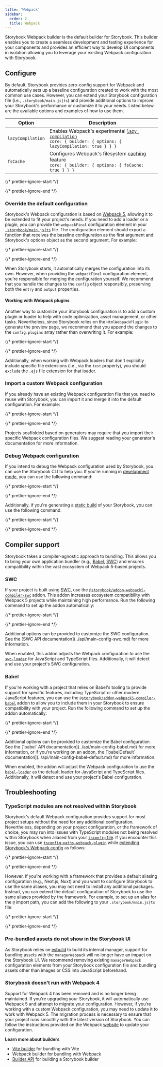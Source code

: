 ```yaml
---
title: 'Webpack'
sidebar:
  order: 2
  title: Webpack
---
```


Storybook Webpack builder is the default builder for Storybook. This builder enables you to create a seamless development and testing experience for your components and provides an efficient way to develop UI components in isolation allowing you to leverage your existing Webpack configuration with Storybook.

## Configure

By default, Storybook provides zero-config support for Webpack and automatically sets up a baseline configuration created to work with the most common use cases. However, you can extend your Storybook configuration file (i.e., `.storybook/main.js|ts`) and provide additional options to improve your Storybook's performance or customize it to your needs. Listed below are the available options and examples of how to use them.

| Option            | Description                                                                                                                                                                                       |
| ----------------- | ------------------------------------------------------------------------------------------------------------------------------------------------------------------------------------------------- |
| `lazyCompilation` | Enables Webpack's experimental [`lazy compilation`](https://webpack.js.org/configuration/experiments/#experimentslazycompilation)<br />`core: { builder: { options: { lazyCompilation: true } } }` |
| `fsCache`         | Configures Webpack's filesystem [caching](https://webpack.js.org/configuration/cache/#cachetype) feature<br /> `core: { builder: { options: { fsCache: true } } }`                                 |

{/* prettier-ignore-start */}

<CodeSnippets path="storybook-main-webpack-options.md" />

{/* prettier-ignore-end */}

### Override the default configuration

Storybook's Webpack configuration is based on [Webpack 5](https://webpack.js.org/), allowing it to be extended to fit your project's needs. If you need to add a loader or a plugin, you can provide the `webpackFinal` configuration element in your [`.storybook/main.js|ts`](../configure/index.md#configure-your-storybook-project) file. The configuration element should export a function that receives the baseline configuration as the first argument and Storybook's options object as the second argument. For example:

{/* prettier-ignore-start */}

<CodeSnippets path="main-config-webpack-final.md" />

{/* prettier-ignore-end */}

When Storybook starts, it automatically merges the configuration into its own. However, when providing the `webpackFinal` configuration element, you're responsible for merging the configuration yourself. We recommend that you handle the changes to the `config` object responsibly, preserving both the `entry` and `output` properties.

#### Working with Webpack plugins

Another way to customize your Storybook configuration is to add a custom plugin or loader to help with code optimization, asset management, or other tasks. Nevertheless, since Storybook relies on the `HtmlWebpackPlugin` to generate the preview page, we recommend that you append the changes to the `config.plugins` array rather than overwriting it. For example:

{/* prettier-ignore-start */}

<CodeSnippets path="storybook-main-simplified-config.md" />

{/* prettier-ignore-end */}

Additionally, when working with Webpack loaders that don't explicitly include specific file extensions (i.e., via the `test` property), you should `exclude` the `.ejs` file extension for that loader.

### Import a custom Webpack configuration

If you already have an existing Webpack configuration file that you need to reuse with Storybook, you can import it and merge it into the default configuration. For example:

{/* prettier-ignore-start */}

<CodeSnippets path="storybook-main-using-existing-config.md" />

{/* prettier-ignore-end */}

<Callout variant="info" icon="💡">
  Projects scaffolded based on generators may require that you import their specific Webpack configuration files. We suggest reading your generator's documentation for more information.
</Callout>

### Debug Webpack configuration

If you intend to debug the Webpack configuration used by Storybook, you can use the Storybook CLI to help you. If you're running in [development mode](../api/cli-options.md#dev), you can use the following command:

{/* prettier-ignore-start */}

<CodeSnippets path="storybook-debug-webpack-dev.md" />

{/* prettier-ignore-end */}

Additionally, if you're generating a [static build](../api/cli-options.md#build) of your Storybook, you can use the following command:

{/* prettier-ignore-start */}

<CodeSnippets path="storybook-debug-webpack-prod.md" />

{/* prettier-ignore-end */}

## Compiler support

Storybook takes a compiler-agnostic approach to bundling. This allows you to bring your own application bundler (e.g., [Babel](https://babeljs.io/), [SWC](https://swc.rs/)) and ensures compatibility within the vast ecosystem of Webpack 5-based projects.

### SWC

If your project is built using [SWC](https://swc.rs/), use the [`@storybook/addon-webpack5-compiler-swc`](https://storybook.js.org/addons/@storybook/addon-webpack5-compiler-swc) addon. This addon increases ecosystem compatibility with Webpack 5 projects while maintaining high performance. Run the following command to set up the addon automatically:

{/* prettier-ignore-start */}

<CodeSnippets path="storybook-addon-compiler-swc-auto-install.md" />

{/* prettier-ignore-end */}

<Callout variant="info">
  Additional options can be provided to customize the SWC configuration. See the [SWC API documentation](../api/main-config-swc.md) for more information.
</Callout>

When enabled, this addon adjusts the Webpack configuration to use the [`swc-loader`](https://swc.rs/docs/usage/swc-loader) for JavaScript and TypeScript files. Additionally, it will detect and use your project's SWC configuration.

### Babel

If you're working with a project that relies on Babel's tooling to provide support for specific features, including TypeScript or other modern JavaScript features, you can use the [`@storybook/addon-webpack5-compiler-babel`](https://storybook.js.org/addons/@storybook/addon-webpack5-compiler-babel) addon to allow you to include them in your Storybook to ensure compatibility with your project. Run the following command to set up the addon automatically:

{/* prettier-ignore-start */}

<CodeSnippets path="storybook-addon-compiler-babel-auto-install.md" />

{/* prettier-ignore-end */}

<Callout variant="info">
  Additional options can be provided to customize the Babel configuration. See the [`babel` API documentation](../api/main-config-babel.md) for more information, or if you're working on an addon, the [`babelDefault` documentation](../api/main-config-babel-default.md) for more information.
</Callout>

When enabled, the addon will adjust the Webpack configuration to use the [`babel-loader`](https://webpack.js.org/loaders/babel-loader/) as the default loader for JavaScript and TypeScript files. Additionally, it will detect and use your project's Babel configuration.

## Troubleshooting

### TypeScript modules are not resolved within Storybook

Storybook's default Webpack configuration provides support for most project setups without the need for any additional configuration. Nevertheless, depending on your project configuration, or the framework of choice, you may run into issues with TypeScript modules not being resolved within Storybook when aliased from your [`tsconfig` file](https://www.typescriptlang.org/tsconfig). If you encounter this issue, you can use [`tsconfig-paths-webpack-plugin`](https://github.com/dividab/tsconfig-paths-webpack-plugin#tsconfig-paths-webpack-plugin) while [extending Storybook's Webpack config](#override-the-default-configuration) as follows:

{/* prettier-ignore-start */}

<CodeSnippets path="storybook-main-ts-module-resolution.md" />

{/* prettier-ignore-end */}

However, if you're working with a framework that provides a default aliasing configuration (e.g., Next.js, Nuxt) and you want to configure Storybook to use the same aliases, you may not need to install any additional packages. Instead, you can extend the default configuration of Storybook to use the same aliases provided by the framework. For example, to set up an alias for the `@` import path, you can add the following to your `.storybook/main.js|ts` file:

{/* prettier-ignore-start */}

<CodeSnippets path="storybook-main-ts-module-resolution-atsign-import.md" />

{/* prettier-ignore-end */}

### Pre-bundled assets do not show in the Storybook UI

As Storybook relies on [esbuild](https://esbuild.github.io/) to build its internal manager, support for bundling assets with the `managerWebpack` will no longer have an impact on the Storybook UI. We recommend removing existing `managerWebpack` configuration elements from your Storybook configuration file and bundling assets other than images or CSS into JavaScript beforehand.

### Storybook doesn't run with Webpack 4

Support for Webpack 4 has been removed and is no longer being maintained. If you're upgrading your Storybook, it will automatically use Webpack 5 and attempt to migrate your configuration. However, if you're working with a custom Webpack configuration, you may need to update it to work with Webpack 5. The migration process is necessary to ensure that your project runs smoothly with the latest version of Storybook. You can follow the instructions provided on the Webpack [website](https://webpack.js.org/migrate/5/) to update your configuration.

**Learn more about builders**

* [Vite builder](./vite.md) for bundling with Vite
* Webpack builder for bundling with Webpack
* [Builder API](./builder-api.md) for building a Storybook builder
